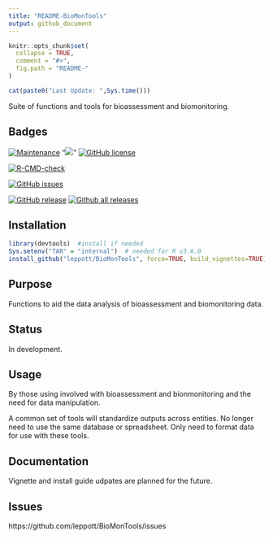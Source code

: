 ```yaml
---
title: "README-BioMonTools"
output: github_document
---
```


<!-- README.md is generated from README.Rmd. Please edit that file -->

```r
knitr::opts_chunk$set(
  collapse = TRUE,
  comment = "#>",
  fig.path = "README-"
)
```

```r
cat(paste0("Last Update: ",Sys.time()))
```

Suite of functions and tools for bioassessment and biomonitoring.

Badges
-----------
[![Maintenance](https://img.shields.io/badge/Maintained%3F-yes-green.svg)](https://GitHub.com/leppott/BioMonTools/graphs/commit-activity)
"[![](https://img.shields.io/badge/lifecycle-stable-green.svg)](https://www.tidyverse.org/lifecycle/#stable)"
[![GitHub license](https://img.shields.io/github/license/leppott/BioMonTools.svg)](https://github.com/leppott/BioMonTools/blob/master/LICENSE)



[![R-CMD-check](https://github.com/leppott/BioMonTools/workflows/R-CMD-check/badge.svg)](https://github.com/leppott/BioMonTools/actions)


[![GitHub issues](https://img.shields.io/github/issues/leppott/BioMonTools.svg)](https://GitHub.com/leppott/BioMonTools/issues/)

[![GitHub release](https://img.shields.io/github/release/leppott/BioMonTools.svg)](https://GitHub.com/leppott/BioMonTools/releases/)
[![Github all releases](https://img.shields.io/github/downloads/leppott/BioMonTools/total.svg)](https://GitHub.com/leppott/BioMonTools/releases/)

Installation
------------

```r
library(devtools)  #install if needed
Sys.setenv("TAR" = "internal")  # needed for R v3.6.0
install_github("leppott/BioMonTools", force=TRUE, build_vignettes=TRUE)
```

Purpose
------------
Functions to aid the data analysis of bioassessment and biomonitoring data.

Status
------------
In development. 

Usage
------------
By those using involved with bioassessment and bionmonitoring and the need for data manipulation.

A common set of tools will standardize outputs across entities.  No longer need to use 
the same database or spreadsheet.  Only need to format data for use with these tools.

Documentation
------------
Vignette and install guide udpates are planned for the future.

Issues
------------
https://github.com/leppott/BioMonTools/issues
